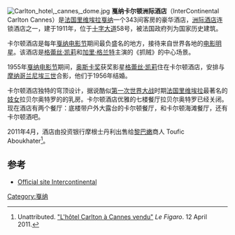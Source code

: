 [[Image:Carlton_hotel,_cannes,_dome.jpg|thumb]]
'''戛纳卡尔顿洲际酒店'''（InterContinental Carlton Cannes）是[[法国里维埃拉|法国里维埃拉]][[戛纳|戛纳]]一个343间客房的豪华酒店，[[洲际酒店|洲际酒店]]连锁酒店之一，建于1911年，位于[[十字大道|十字大道]]58号，被法国政府列为国家历史建筑。

卡尔顿酒店是每年[[戛纳电影节|戛纳电影节]]期间最负盛名的地方，接待来自世界各地的[[电影明星|电影明星]]。该酒店是[[格蕾丝·凯莉|格蕾丝·凯莉]]和[[加里·格兰特|加里·格兰特]]主演的《抓贼》的中心场景。

1955年[[戛纳电影节|戛纳电影节]]期间，[[奥斯卡奖|奥斯卡奖]]获奖影星[[格蕾丝·凯莉|格蕾丝·凯莉]]住在卡尔顿酒店，安排与[[摩纳哥|摩纳哥]][[兰尼埃三世|兰尼埃三世]]合影，他们于1956年结婚。

卡尔顿酒店独特的穹顶设计，据说酷似[[第一次世界大战|第一次世界大战]]时期[[法国里维埃拉|法国里维埃拉]]最著名的[[妓女|妓女]]拉贝尔奥特罗的的乳房。卡尔顿酒店优雅的七楼餐厅拉贝尔奥特罗已经关闭。现在酒店有两个餐厅：底楼带户外大露台的卡尔顿餐厅，和卡尔顿海滩餐厅，还有卡尔顿酒吧。

2011年4月，酒店由投资银行摩根士丹利出售给[[黎巴嫩|黎巴嫩]]商人 Toufic Aboukhater<ref>Unattributed. [http://www.lefigaro.fr/flash-eco/2011/04/12/97002-20110412FILWWW00684-l-hotel-carlton-a-cannes-vendu.php "L'hôtel Carlton à Cannes vendu"] {{Wayback|url=http://www.lefigaro.fr/flash-eco/2011/04/12/97002-20110412FILWWW00684-l-hotel-carlton-a-cannes-vendu.php |date=20160304210318 }} ''Le Figaro''. 12 April 2011.</ref>。

==参考==
*[https://web.archive.org/web/20160718191512/http://www.intercontinental-carlton-cannes.com/ Official site Intercontinental]
{{reflist}}
{{coord|43|32|58|N|7|1|38|E|type:landmark_region:FR|display=title}}
[[Category:戛纳|Category:戛纳]]